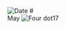 
<RunningHead />
<Image src="/title-imprint.png" height={50} width={50} alt="Date" className="title-imprint"/>
# <div id="date">May <Image className="four-dot" src="/four-dot.png" height={15} width={15} alt="Four dot" />17</div>
